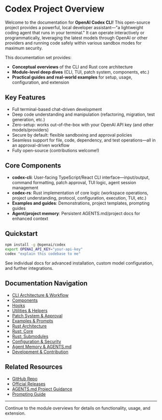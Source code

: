 # Codex Project Overview

Welcome to the documentation for **OpenAI Codex CLI**! This open-source project provides a powerful, local developer assistant—"a lightweight coding agent that runs in your terminal." It can operate interactively or programmatically, leveraging the latest models through OpenAI or other providers and running code safely within various sandbox modes for maximum security.

This documentation set provides:

- **Conceptual overviews** of the CLI and Rust core architecture
- **Module-level deep dives** (CLI, TUI, patch system, components, etc.)
- **Practical guides and real-world examples** for setup, usage, configuration, and extension

## Key Features
- Full terminal-based chat-driven development
- Deep code understanding and manipulation (refactoring, migration, test generation, etc.)
- Zero-setup: works out-of-the-box with your OpenAI API key (and other models/providers)
- Secure by default: flexible sandboxing and approval policies
- Seamless support for file, code, dependency, and test operations—all in an approval-driven workflow
- Fully open-source (contributions welcome!)

## Core Components
- **codex-cli**: User-facing TypeScript/React CLI interface—input/output, command formatting, patch approval, TUI logic, agent session management
- **codex-rs**: Rust implementation of core logic (workspace operations, project understanding, protocol, configuration, execution, TUI, etc.)
- **Examples and guides**: Demonstrations, project templates, prompting guides
- **Agent/project memory**: Persistent AGENTS.md/project docs for enhanced context

## Quickstart
```sh
npm install -g @openai/codex
export OPENAI_API_KEY="your-api-key"
codex "explain this codebase to me"
```
See individual docs for advanced installation, custom model configuration, and further integrations.

## Documentation Navigation
- [CLI Architecture & Workflow](./cli.mdx)
- [Components](./components.mdx)
- [Hooks](./hooks.mdx)
- [Utilities & Helpers](./utils.mdx)
- [Patch System & Approval](./patch-approval.mdx)
- [Examples & Prompts](./examples.mdx)
- [Rust Architecture](./rust-architecture.mdx)
- [Rust: Core](./rust-core.mdx)
- [Rust: Submodules](./rust-submodules.mdx)
- [Configuration & Security](./configuration.mdx)
- [Agent Memory & AGENTS.md](./agents-memory.mdx)
- [Development & Contribution](./contributing.mdx)

## Related Resources
- [GitHub Repo](https://github.com/openai/codex)
- [Official Releases](https://github.com/openai/codex/releases)
- [AGENTS.md Project Guidance](./agents-memory.mdx)
- [Prompting Guide](./examples.mdx)

---

Continue to the module overviews for details on functionality, usage, and extension.
